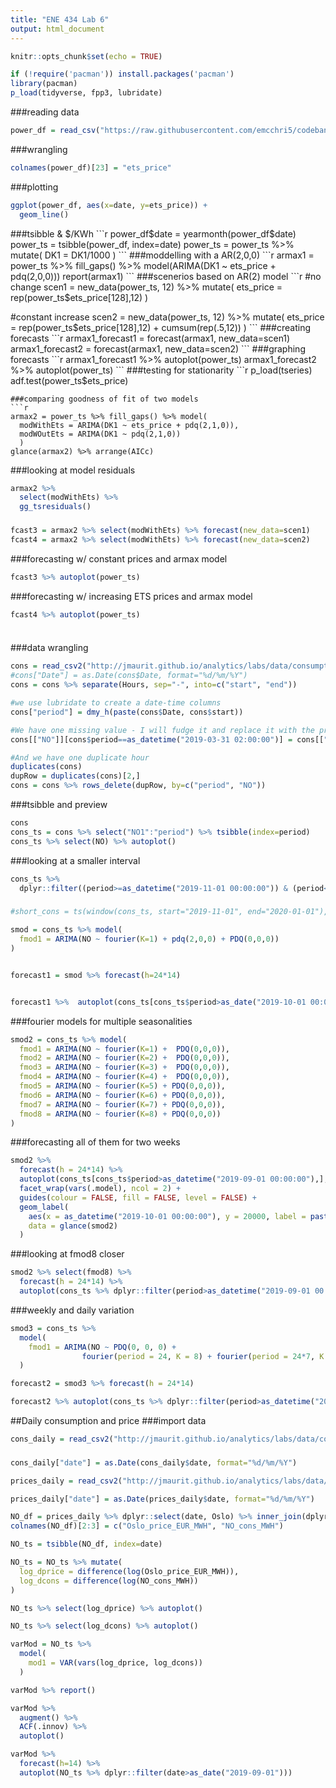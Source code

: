 ```yaml
---
title: "ENE 434 Lab 6"
output: html_document
---
```


```r
knitr::opts_chunk$set(echo = TRUE)
```

```r
if (!require('pacman')) install.packages('pacman')
library(pacman)
p_load(tidyverse, fpp3, lubridate)
```
###reading data
```r
power_df = read_csv("https://raw.githubusercontent.com/emcchri5/codebank/main/power_df.csv")
```
###wrangling
```r
colnames(power_df)[23] = "ets_price"
```
###plotting
```r
ggplot(power_df, aes(x=date, y=ets_price)) +
  geom_line()
```
###tsibble & $/KWh
```r
power_df$date = yearmonth(power_df$date)
power_ts = tsibble(power_df, index=date)
power_ts = power_ts %>% mutate(
  DK1 = DK1/1000
)
```
###moddelling with a AR(2,0,0)
```r
armax1 = power_ts %>% fill_gaps() %>%
  model(ARIMA(DK1 ~ ets_price + pdq(2,0,0)))
report(armax1)
```
###scenerios based on AR(2) model
```r
#no change 
scen1 = new_data(power_ts, 12) %>% mutate(
  ets_price = rep(power_ts$ets_price[128],12)
) 

#constant increase
scen2 = new_data(power_ts, 12) %>% mutate(
  ets_price = rep(power_ts$ets_price[128],12)  +  cumsum(rep(.5,12))
) 
```
###creating forecasts
```r
armax1_forecast1 = forecast(armax1, new_data=scen1)
armax1_forecast2 = forecast(armax1, new_data=scen2)
```
###graphing forecasts
```r
armax1_forecast1 %>% autoplot(power_ts)
armax1_forecast2 %>% autoplot(power_ts)
```
###testing for stationarity
```r
p_load(tseries)
adf.test(power_ts$ets_price)
```
###comparing goodness of fit of two models
```r
armax2 = power_ts %>% fill_gaps() %>% model(
  modWithEts = ARIMA(DK1 ~ ets_price + pdq(2,1,0)),
  modWOutEts = ARIMA(DK1 ~ pdq(2,1,0))
  )
glance(armax2) %>% arrange(AICc)
```
###looking at model residuals
```r
armax2 %>% 
  select(modWithEts) %>%
  gg_tsresiduals()
```
###
```r
fcast3 = armax2 %>% select(modWithEts) %>% forecast(new_data=scen1)
fcast4 = armax2 %>% select(modWithEts) %>% forecast(new_data=scen2)
```
###forecasting w/ constant prices and armax model
```r
fcast3 %>% autoplot(power_ts)
```
###forecasting w/ increasing ETS prices and armax model
```r
fcast4 %>% autoplot(power_ts)
```
###
```r

```
###data wrangling
```r
cons = read_csv2("http://jmaurit.github.io/analytics/labs/data/consumption-no-areas_2019_hourly.csv")
#cons["Date"] = as.Date(cons$Date, format="%d/%m/%Y")
cons = cons %>% separate(Hours, sep="-", into=c("start", "end"))

#we use lubridate to create a date-time columns
cons["period"] = dmy_h(paste(cons$Date, cons$start))

#We have one missing value - I will fudge it and replace it with the previous hours value
cons[["NO"]][cons$period==as_datetime("2019-03-31 02:00:00")] = cons[["NO"]][cons$period==as_datetime("2019-03-31 01:00:00")]

#And we have one duplicate hour
duplicates(cons)
dupRow = duplicates(cons)[2,]
cons = cons %>% rows_delete(dupRow, by=c("period", "NO"))
```

###tsibble and preview
```r
cons
cons_ts = cons %>% select("NO1":"period") %>% tsibble(index=period)
cons_ts %>% select(NO) %>% autoplot()
```
###looking at a smaller interval
```r
cons_ts %>%
  dplyr::filter((period>=as_datetime("2019-11-01 00:00:00")) & (period<=as_datetime("2020-01-01 00:00:00"))) %>%  autoplot(NO)
```
###
```r
#short_cons = ts(window(cons_ts, start="2019-11-01", end="2020-01-01"), frequency=24)

smod = cons_ts %>% model(
  fmod1 = ARIMA(NO ~ fourier(K=1) + pdq(2,0,0) + PDQ(0,0,0))
)


forecast1 = smod %>% forecast(h=24*14)


forecast1 %>%  autoplot(cons_ts[cons_ts$period>as_date("2019-10-01 00:00:00"),], level = 95)
```
###fourier models for multiple seasonalities
```r
smod2 = cons_ts %>% model(
  fmod1 = ARIMA(NO ~ fourier(K=1) +  PDQ(0,0,0)),
  fmod2 = ARIMA(NO ~ fourier(K=2) +  PDQ(0,0,0)),
  fmod3 = ARIMA(NO ~ fourier(K=3) +  PDQ(0,0,0)),
  fmod4 = ARIMA(NO ~ fourier(K=4) +  PDQ(0,0,0)),
  fmod5 = ARIMA(NO ~ fourier(K=5) + PDQ(0,0,0)),
  fmod6 = ARIMA(NO ~ fourier(K=6) + PDQ(0,0,0)),
  fmod7 = ARIMA(NO ~ fourier(K=7) + PDQ(0,0,0)),
  fmod8 = ARIMA(NO ~ fourier(K=8) + PDQ(0,0,0))
)
```
###forecasting all of them for two weeks
```r
smod2 %>%
  forecast(h = 24*14) %>%
  autoplot(cons_ts[cons_ts$period>as_datetime("2019-09-01 00:00:00"),], level = 95) +
  facet_wrap(vars(.model), ncol = 2) +
  guides(colour = FALSE, fill = FALSE, level = FALSE) +
  geom_label(
    aes(x = as_datetime("2019-10-01 00:00:00"), y = 20000, label = paste0("AICc = ", format(AICc))),
    data = glance(smod2)
  )
```
###looking at fmod8 closer
```r
smod2 %>% select(fmod8) %>% 
  forecast(h = 24*14) %>%
  autoplot(cons_ts %>% dplyr::filter(period>as_datetime("2019-09-01 00:00:00")), level = 95)
```
###weekly and daily variation
```r
smod3 = cons_ts %>%
  model(
    fmod1 = ARIMA(NO ~ PDQ(0, 0, 0) +
                fourier(period = 24, K = 8) + fourier(period = 24*7, K = 5))
  )

forecast2 = smod3 %>% forecast(h = 24*14)

forecast2 %>% autoplot(cons_ts %>% dplyr::filter(period>as_datetime("2019-09-01 00:00:00")))
```
##Daily consumption and price
###import data
```r
cons_daily = read_csv2("http://jmaurit.github.io/analytics/labs/data/consumption-per-country_2019_daily.csv")
```

###
```r
cons_daily["date"] = as.Date(cons_daily$date, format="%d/%m/%Y")
```

```r
prices_daily = read_csv2("http://jmaurit.github.io/analytics/labs/data/elspot_prices_2019_daily.csv")
```

```r
prices_daily["date"] = as.Date(prices_daily$date, format="%d/%m/%Y")
```

```r
NO_df = prices_daily %>% dplyr::select(date, Oslo) %>% inner_join(dplyr::select(cons_daily, date, NO), by="date")
colnames(NO_df)[2:3] = c("Oslo_price_EUR_MWH", "NO_cons_MWH")
```

```r
NO_ts = tsibble(NO_df, index=date)
```

```r
NO_ts = NO_ts %>% mutate(
  log_dprice = difference(log(Oslo_price_EUR_MWH)), 
  log_dcons = difference(log(NO_cons_MWH))
)
```


```r
NO_ts %>% select(log_dprice) %>% autoplot()
```
```r
NO_ts %>% select(log_dcons) %>% autoplot()
```

```r
varMod = NO_ts %>%
  model(
    mod1 = VAR(vars(log_dprice, log_dcons))
  )

varMod %>% report()
```

```r
varMod %>%
  augment() %>%
  ACF(.innov) %>%
  autoplot()
```

```r
varMod %>%
  forecast(h=14) %>%
  autoplot(NO_ts %>% dplyr::filter(date>as_date("2019-09-01")))
```








